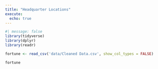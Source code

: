 ```yaml
---
title: "Headquarter Locations"
execute: 
  echo: true
---
```


```r
#| message: false
library(tidyverse)
library(dplyr)
library(readr)
```

```r
fortune <- read_csv('data/Cleaned Data.csv', show_col_types = FALSE)
```

```r
fortune
```